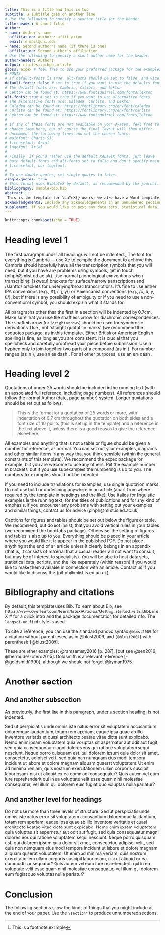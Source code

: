 ```yaml
---
title: This is a title and this is too
subtitle: A subtitle goes on another line
# Use the following to specify a shorter title for the header.
title-header: A short title
author:
- name: Author's name
  affiliation: Author's affiliation
  email: e-mail@uni.edu
- name: Second author's name (if there is one)
  affiliation: Second author's affiliation
# Use the following to specify a short author name for the header.
author-header: Authors
output: rticles::pihph_article
gloss: expex # feel free to use your preferred package for the examples
# FONTS
# If default-fonts is true, alt-fonts should be set to false, and vice versa.
default-fonts: false # set to true if you want to use the defaults fonts
# The default fonts are: Cambria, Calibri, and Lekton
# Lekton can be found at: https://www.fontsquirrel.com/fonts/lekton
alt-fonts: true # set to true if you want to use alternative fonts
# The alternative fonts are: Caladea, Carlito, and Lekton
# Caladea can be found at: https://fontlibrary.org/en/font/caladea
# Carlito can be found at: https://fontlibrary.org/en/font/carlito
# Lekton can be found at: https://www.fontsquirrel.com/fonts/lekton
#
# If any of these fonts are not available on your system, feel free to
# change them here, but of course the final layout will then differ.
# Uncomment the following lines and set the chosen fonts:
# mainfont: Charis SIL
# licensefont: Arial
# logofont: Arial
#
# Finally, if you'd rather use the default XeLaTeX fonts, just leave
# both default-fonts and alt-fonts set to false and don't specify mainfont,
# licensefont, nor logofont.
#
# To use double quotes, set single-quotes to false.
single-quotes: true
# This format uses BibLaTeX by default, as recommended by the journal.
bibliography: sample-bib.bib
abstract: |
 This is the template for \LaTeX{} users; we also have a Word template available, so feel free to use that if you're not into \LaTeX. All submissions to PiHPh should aim to follow the formatting set out in this template precisely, as there is no separate typesetting phase. Most styles in this template have been set up to insert the necessary white space where needed. You should use the styles that are provided in this template consistently to ensure that your submission is quickly processed. Do not change the margins or header/footer properties, including the material on this first page (such as volume, page numbers and DOI), which we will update when your submission is ready. Make sure to look at the user customization part of the preamble to this \texttt{.tex} source to change titles, running headers, bibliography etc. All the packages used here should be available in a recent version of \TeX Live. All articles should include an abstract in this position, of no more than 200 words.
acknowledgements: Include any acknowledgements in an unnumbered section here, rather than in a footnote early in the paper.
supplement: If you would like to post any data sets, statistical data, scripts or similar material that links to your article, you can include a description of it all at the end of the paper.
---
```


```r
knitr::opts_chunk$set(echo = TRUE)
```

# Heading level 1

The first paragraph under all headings will not be indented.^[This is a footnote example]  The font for everything is Cambria --- use Xe\LaTeX{} to compile the document to achieve this. Cambria should hopefully have all the transcription symbols that you will need, but if you have any problems using symbols, get in touch (pihph@\hspace{0pt}mlist.ed.ac.uk). Use normal phonological conventions when transcribing: [skweːɹ] brackets for surface/narrow transcriptions and /slantɪd/ brackets for underlying/broad transcriptions. It’s fine to use either IPA conventions (e.g., /t͡ʃ, ɾ, j, y/) or Americanist conventions (e.g., /č, ᴅ, y, ü/), but if there is any possibility of ambiguity or if you need to use a non-conventional symbol, you should explain what it stands for.

All paragraphs other than the first in a section will be indented by 0.7cm. Make sure that you use the shaftless arrow \enquote{>} for diachronic correspondences. The shafted arrow \enquote{→} (or `$\rightarrow$`) should be used for synchronic derivations. Use \enquote{smart quotation marks}, not \'straight quotation marks\' (we recommend the csquotes package, as in this template). Either British or American English spelling is fine, as long as you are consistent. It is crucial that you spellcheck and carefully proofread your piece before submission. Use a hyphen \enquote{-} only to join together two parts of a compound (as in \enquote{affrico-palatalisation}). For number ranges (as in \enquote{1999–2002}), use an en dash \enquote{--}. For all other purposes, use an em dash \enquote{---}.

# Heading level 2

Quotations of under 25 words should be included in the running text \enquote{as a wise person once said} (with an associated full reference, including page numbers). All references should follow the normal Author (date, page number) system.  Longer quotations should be set out as follows.


> This is the format for a quotation of 25 words or more, with indentation of 0.7 cm throughout the quotation on both sides and a font size of 10 points (this is set up in the template) and a reference in the text above it, unless there is a good reason to give the reference elsewhere.

All examples and anything that is not a table or figure should be given a number for reference, as normal. You can set out your examples, diagrams and other similar items in any way that you think sensible (within the general constraints of this template). We recommend the expex package for example, but you are welcome to use any others. Put the example number in brackets, but if you use subexamples the numbering is up to you. The numbers for examples should not be indented.

```{=latex}
\ex\begin{tabular}[t]{lll}
     /ɛɡzampl/ & [ɛɡzámpl̩] & `example'
   \end{tabular}
\xe

\ex\labels\begin{tabular}[t]{>{\tl}llll} % or use \pex
& /tu e/ & [tʰʉː eː] & `two a' \\
& /tu bi/ & [tʰʉː biː] & `two b'
\end{tabular}
\xe
```

If you need to include translations for examples, use single quotation marks. Do not use bold or underlining anywhere in an article (apart from where required by the template in headings and the like). Use italics for linguistic examples in the running text, for the titles of publications and for any kind of emphasis. If you encounter any problems with setting out your examples and similar things, contact us for advice (pihph@\hspace{0pt}mlist.is.ed.ac.uk).

Captions for figures and tables should be set out below the figure or table. We recommend, but do not insist, that you avoid vertical rules in your tables (we recommend the booktabs package). Otherwise, the setting of figures and tables is also up to you. Everything should be placed in your article where you would like it to appear in the published PDF. Do not place anything at the end of an article unless it clearly belongs in an appendix (that is, it consists of material that a casual reader will not want to consult, but may be of interest to specialists). You will be able to host data sets, statistical data, scripts, and the like separately (within reason) if you would like to make them available in connection with an article. Contact us if you would like to discuss this (pihph@\hspace{0pt}mlist.is.ed.ac.uk).

\begin{figure}[h]
  \centering
  \rule{.1pt}{2cm} \rule{2cm}{.1pt} \rule{.1pt}{2cm}
  \caption{Caption}
  \label{fig:example}
\end{figure}

# Bibliography and citations

By default, this template uses Bib\LaTeX. To learn about Bib\LaTeX, see https://www.overleaf.com/learn/latex/Articles/Getting_started_with_BibLaTeX
# for a quick intro and the package documentation for detailed info. The `langsci-unified` style is used.

To cite a reference, you can use the standard pandoc syntax `@blust2009` for a citation without parentheses, as in @blust2009, and `[@blust2009]` with parenthesis [@blust2009].

These are other examples: @ramsammy2016 [p. 287], [but see @sen2016; @bermudez-otero2015]. Goldsmith is a relevant reference [-@goldsmith1990], although we should not forget @hyman1975.

# Another section

## And another subsection

As previously, the first line in this paragraph, under a section heading, is not indented.

Sed ut perspiciatis unde omnis iste natus error sit voluptatem accusantium doloremque laudantium, totam rem aperiam, eaque ipsa quae ab illo inventore veritatis et quasi architecto beatae vitae dicta sunt explicabo. Nemo enim ipsam voluptatem quia voluptas sit aspernatur aut odit aut fugit, sed quia consequuntur magni dolores eos qui ratione voluptatem sequi nesciunt. Neque porro quisquam est, qui dolorem ipsum quia dolor sit amet, consectetur, adipisci velit, sed quia non numquam eius modi tempora incidunt ut labore et dolore magnam aliquam quaerat voluptatem. Ut enim ad minima veniam, quis nostrum exercitationem ullam corporis suscipit laboriosam, nisi ut aliquid ex ea commodi consequatur? Quis autem vel eum iure reprehenderit qui in ea voluptate velit esse quam nihil molestiae consequatur, vel illum qui dolorem eum fugiat quo voluptas nulla pariatur?

## And another level for headings

Do not use more than three levels of structure. Sed ut perspiciatis unde omnis iste natus error sit voluptatem accusantium doloremque laudantium, totam rem aperiam, eaque ipsa quae ab illo inventore veritatis et quasi architecto beatae vitae dicta sunt explicabo. Nemo enim ipsam voluptatem quia voluptas sit aspernatur aut odit aut fugit, sed quia consequuntur magni dolores eos qui ratione voluptatem sequi nesciunt. Neque porro quisquam est, qui dolorem ipsum quia dolor sit amet, consectetur, adipisci velit, sed quia non numquam eius modi tempora incidunt ut labore et dolore magnam aliquam quaerat voluptatem. Ut enim ad minima veniam, quis nostrum exercitationem ullam corporis suscipit laboriosam, nisi ut aliquid ex ea commodi consequatur? Quis autem vel eum iure reprehenderit qui in ea voluptate velit esse quam nihil molestiae consequatur, vel illum qui dolorem eum fugiat quo voluptas nulla pariatur?

# Conclusion

The following sections show the kinds of things that you might include at the end of your paper. Use the
`\section*` to produce unnumbered sections.
